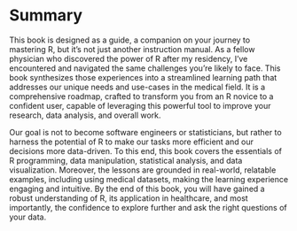 # Summary

This book is designed as a guide, a companion on your journey to mastering R, but it's not just another instruction manual. As a fellow physician who discovered the power of R after my residency, I've encountered and navigated the same challenges you're likely to face. This book synthesizes those experiences into a streamlined learning path that addresses our unique needs and use-cases in the medical field. It is a comprehensive roadmap, crafted to transform you from an R novice to a confident user, capable of leveraging this powerful tool to improve your research, data analysis, and overall work.

Our goal is not to become software engineers or statisticians, but rather to harness the potential of R to make our tasks more efficient and our decisions more data-driven. To this end, this book covers the essentials of R programming, data manipulation, statistical analysis, and data visualization. Moreover, the lessons are grounded in real-world, relatable examples, including using medical datasets, making the learning experience engaging and intuitive. By the end of this book, you will have gained a robust understanding of R, its application in healthcare, and most importantly, the confidence to explore further and ask the right questions of your data.
